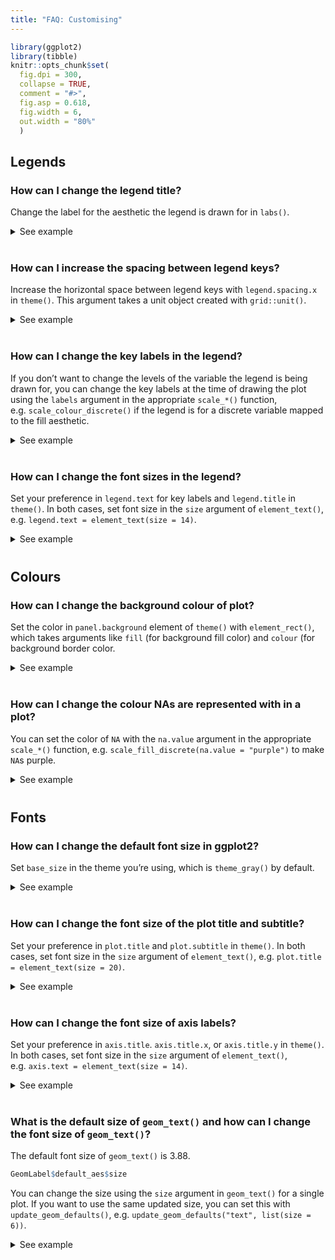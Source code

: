 ```yaml
---
title: "FAQ: Customising"
---
```


```{=html}
<style>
  .content h3 {
    margin-top: -30px !important;
  }
  
  details {
    margin-bottom: 40px;
  }
</style>
```
```r
library(ggplot2)
library(tibble)
knitr::opts_chunk$set(
  fig.dpi = 300, 
  collapse = TRUE, 
  comment = "#>",
  fig.asp = 0.618,
  fig.width = 6,
  out.width = "80%"
  )
```

## Legends

### How can I change the legend title?

Change the label for the aesthetic the legend is drawn for in `labs()`.

<details>

<summary>See example</summary>

By default your legend label will be the name of the variable that is mapped to the aesthetic the legend is drawn for.
You can change the title of your legend using `labs()`.

```r
#| fig.alt = "A scatter plot showing the highway miles per gallon on the x-axis
#|  and city miles per gallon on the y-axis. The points are coloured by three
#|  types of drive train, which is displayed in a legend with the title 'Drive
#|  train'."
ggplot(mpg, aes(x = hwy, y = cty, color = drv)) +
  geom_point() +
  labs(color = "Drive train")
```

If a legend is drawn for multiple aesthetics, you'll want to update the title for all of them.

```r
#| fig.alt = c(
#| "A scatter plot showing the highway miles per gallon on the x-axis
#|  and city miles per gallon on the y-axis. The point shapes and colours 
#|  indicate three types of drive train. The shapes and colours are displayed in
#|  separate legends titled 'drv' and 'Drive train' respectively.",
#| "A scatter plot showing the highway miles per gallon on the x-axis
#|  and city miles per gallon on the y-axis. The point shapes and colours 
#|  indicate three types of drive train. The shapes and colours are displayed in
#|  a single legend titled 'Drive train'."
#| )
# not this
ggplot(mpg, aes(x = hwy, y = cty, color = drv, shape = drv)) +
  geom_point() +
  labs(color = "Drive train")

# but this
ggplot(mpg, aes(x = hwy, y = cty, color = drv, shape = drv)) +
  geom_point() +
  labs(color = "Drive train", shape = "Drive train")
```

</details>

### How can I increase the spacing between legend keys?

Increase the horizontal space between legend keys with `legend.spacing.x` in `theme()`.
This argument takes a unit object created with `grid::unit()`.

<details>

<summary>See example</summary>

If you have a horizontal legend, generally placed on top or bottom of the plot with `legend.position = "top"` or `"bottom"`, you can change the spacing between legend keys with `legend.spacing.x`.
You can supply a unit object to this argument, e.g. `unit(1.0, "cm")` for 1 cm space between legend keys.
See the documentation for `grid::unit()` for more options for units.

```r
#| fig.alt = "A scatter plot showing the highway miles per gallon on the x-axis
#|  and city miles per gallon on the y-axis. The points are coloured by three
#|  types of drive train, which is displayed in a legend at the bottom of the 
#|  plot in a horizontal orientation. Legend elements are spaced widely apart."
ggplot(mpg, aes(x = hwy, y = cty, color = drv)) +
  geom_point() +
  theme(
    legend.position = "bottom", 
    legend.spacing.x = unit(1.0, "cm")
    )
```

For vertical legends changing `legend.spacing.y` changes the space between the legend title and the keys, but not between the keys, e.g. see the large space between the legend title and keys.

```r
#| fig.alt = "A scatter plot showing the highway miles per gallon on the x-axis
#|  and city miles per gallon on the y-axis. The points are coloured by three
#|  types of drive train, which is displayed in a legend at the right of the 
#|  plot. In the legend, there is a large space between the title and keys."
ggplot(mpg, aes(x = hwy, y = cty, color = drv)) +
  geom_point() +
  theme(legend.spacing.y = unit(3.0, "cm"))
```

In order to change the space between the legend keys, you can first make the key size bigger with `legend.key.size` and then remove the grey background color with `legend.key`.

```r
#| fig.alt = "A scatter plot showing the highway miles per gallon on the x-axis
#|  and city miles per gallon on the y-axis. The points are coloured by three
#|  types of drive train, which is displayed in a legend at the right of the 
#|  plot. In the legend, elements are placed widely apart and the title is
#|  to the left of the keys."
ggplot(mpg, aes(x = hwy, y = cty, color = drv)) +
  geom_point() +
  theme(
    legend.key.size = unit(1.5, "cm"),
    legend.key = element_rect(color = NA, fill = NA)
    )
```

Note that the legend title is no longer aligned with the keys with this approach.
You can also shift it over with `legend.title.align`.

```r
#| fig.alt = "A scatter plot showing the highway miles per gallon on the x-axis
#|  and city miles per gallon on the y-axis. The points are coloured by three
#|  types of drive train, which is displayed in a legend at the right of the 
#|  plot. In the legend, elements are placed widely apart and the title is
#|  aligned with the keys."
ggplot(mpg, aes(x = hwy, y = cty, color = drv)) +
  geom_point() +
  theme(
    legend.key.size = unit(1.5, "cm"),
    legend.key = element_rect(color = NA, fill = NA),
    legend.title.align = 0.5
    )
```

</details>

### How can I change the key labels in the legend?

If you don't want to change the levels of the variable the legend is being drawn for, you can change the key labels at the time of drawing the plot using the `labels` argument in the appropriate `scale_*()` function, e.g. `scale_colour_discrete()` if the legend is for a discrete variable mapped to the fill aesthetic.

<details>

<summary>See example</summary>

The `labels` argument of `scale_*` functions takes named vectors, which what we would recommend using for relabeling keys in a legend.
Using named lists allows you to declare explicitly which label is assigned to which level, without having to keep track of level order.

```r
#| fig.alt = "A scatter plot showing the highway miles per gallon on the x-axis
#|  and city miles per gallon on the y-axis. The points are coloured by three
#|  types of drive train, which is displayed in a legend at the right of the 
#|  plot. The legend items are name '4-wheel drive', 'Front-wheel drive' and
#|  'Rear-wheel drive' from top to bottom."
ggplot(mpg, aes(x = hwy, y = cty, color = drv)) +
  geom_point() +
  scale_color_discrete(
    labels = c("4" = "4-wheel drive", 
               "f" = "Front-wheel drive", 
               "r" = "Rear-wheel drive")
    )
```

</details>

### How can I change the font sizes in the legend?

Set your preference in `legend.text` for key labels and `legend.title` in `theme()`.
In both cases, set font size in the `size` argument of `element_text()`, e.g. `legend.text = element_text(size = 14)`.

<details>

<summary>See example</summary>

Font characteristics of a legend can be controlled with the `legend.text` and `legend.title` elements of `theme()`.
You can use the following for 14 pts text for legend key labels and 10 pts text for legend title.
(Note that this doesn't result in a visually pleasing legend, by default ggplot2 uses a larger font size for the legend title than the legend text.)

```r
#| fig.alt = "A scatter plot showing the highway miles per gallon on the x-axis
#|  and city miles per gallon on the y-axis. The points are coloured by seven 
#|  types of cars, which is displayed in the legend on the right of the plot.
#|  The labels in the legend have a larger font size than the title."
ggplot(mpg, aes(x = hwy, y = cty, color = class)) +
  geom_point() +
  theme(
    legend.text = element_text(size = 14),
    legend.title = element_text(size = 10)
  )
```

For further customization of legend text, see the documentation for `element_text()`, e.g. you can change font colors or font face as well.

```r
#| fig.alt = "A scatter plot showing the highway miles per gallon on the x-axis
#|  and city miles per gallon on the y-axis. The points are coloured by seven 
#|  types of cars, which is displayed in the legend on the right of the plot.
#|  The labels in the legends have a large, red font. The title has a smaller,
#|  black font and is in bold and italic."
ggplot(mpg, aes(x = hwy, y = cty, color = class)) +
  geom_point() +
  theme(
    legend.text = element_text(size = 14, color = "red"),
    legend.title = element_text(size = 10, face = "bold.italic")
  )
```

</details>

## Colours

### How can I change the background colour of plot?

Set the color in `panel.background` element of `theme()` with `element_rect()`, which takes arguments like `fill` (for background fill color) and `colour` (for background border color.

<details>

<summary>See example</summary>

You can set the background colour of the plot with `panel.background` in `theme()`.
In the following example the border is made thicker with `linewidth = 3` to

```r
#| fig.alt = "A scatter plot showing the highway miles per gallon on the x-axis
#|  and city miles per gallon on the y-axis. The panel background of the plot
#|  is light blue and is outlined in red with a thick stroke."
ggplot(mpg, aes(x = hwy, y = cty)) +
  geom_point() +
  theme(panel.background = element_rect(fill = "lightblue", colour = "red", linewidth = 3))
```

If you want to change the colour of the plotting area but not the panel where the panel, you can so the same thing with `plot.background`.

```r
#| fig.alt = "A scatter plot showing the highway miles per gallon on the x-axis
#|  and city miles per gallon on the y-axis. The plot background is light blue 
#|  and is outlined in red with a thick stroke. The panel background remains 
#|  grey."
ggplot(mpg, aes(x = hwy, y = cty)) +
  geom_point() +
  theme(plot.background = element_rect(fill = "lightblue", colour = "red", linewidth = 3))
```

Note that ggplot2 has a variety of [complete themes](https://ggplot2.tidyverse.org/reference/ggtheme.html) that might already do what you're hoping to accomplish.
For example, if you prefer a more minimal look to your plots, without the grey background, you might try `theme_minimal()`.

```r
#| fig.alt = "A scatter plot showing the highway miles per gallon on the x-axis
#|  and city miles per gallon on the y-axis. There is no visible panel 
#|  background and grid lines are in light grey."
ggplot(mpg, aes(x = hwy, y = cty)) +
  geom_point() +
  theme_minimal()
```

And you can continue customization based on one of these themes.

```r
#| fig.alt = "A scatter plot showing the highway miles per gallon on the x-axis
#|  and city miles per gallon on the y-axis. There is no visible panel 
#|  background and grid lines are in light grey. The plot as a whole is outlined
#|  by a thick red line."
ggplot(mpg, aes(x = hwy, y = cty)) +
  geom_point() +
  theme_minimal() +
  theme(plot.background = element_rect(colour = "red", linewidth = 3))
```

You might also find the [**thematic**](https://rstudio.github.io/thematic/) package useful for simplified theming of your plots.

</details>

### How can I change the colour NAs are represented with in a plot?

You can set the color of `NA` with the `na.value` argument in the appropriate `scale_*()` function, e.g. `scale_fill_discrete(na.value = "purple")` to make `NA`s purple.

<details>

<summary>See example</summary>

Suppose you have the following data frame with two discrete variables, one of which has an `NA`.

```r
df <- tibble::tribble(
  ~group, ~outcome,
  1,      "yes",
  1,      "no",
  2,      "yes",
  2,      "no",
  2,      "no",
  2,      NA 
)
```

By default, ggplot2 uses grey to represent `NA`s.

```r
#| fig.alt = "A stacked bar chart showing two groups on the x-axis and counts
#|  on the y-axis. Within a stacked bar, two different outcomes and 'NA's are 
#|  distinguished by fill colour."
ggplot(df, aes(x = group, fill = outcome)) +
  geom_bar()
```

You can change the color of `NA` with `scale_fill_discrete()` in this case, e.g. make it purple.

```r
#| fig.alt = "A stacked bar chart showing two groups on the x-axis and counts
#|  on the y-axis. Within a stacked bar, two different outcomes and 'NA's are 
#|  distinguished by fill colour. The 'NA' fill colour is purple."
ggplot(df, aes(x = group, fill = outcome)) +
  geom_bar() +
  scale_fill_discrete(na.value = "purple")
```

You can also set the color to `"transparent"`.
In the plot below this is shown with `theme_minimal()` to demonstrate how that looks on a plot with a transparent background.
Note that while this is possible, setting the colour to transparent as such wouldn't be recommended in this particular case as it gives the appearance of a floating bar.

```r
#| fig.alt = "A stacked bar chart showing two groups on the x-axis and counts
#|  on the y-axis. Within a stacked bar, two different outcomes and 'NA's are 
#|  distinguished by fill colour. The 'NA' fill colour is transparent, giving
#|  the appearance that one of the stacked bars is floating."
ggplot(df, aes(x = group, fill = outcome)) +
  geom_bar() +
  scale_fill_discrete(na.value = "transparent") +
  theme_minimal()
```

</details>

## Fonts

### How can I change the default font size in ggplot2?

Set `base_size` in the theme you're using, which is `theme_gray()` by default.

<details>

<summary>See example</summary>

The base font size is 11 pts by default.
You can change it with the `base_size` argument in the theme you're using.
See the [complete theme documentation](https://ggplot2.tidyverse.org/reference/ggtheme.html) for more high level options you can set.

```r
#| fig.alt = "A scatter plot showing the highway miles per gallon on the x-axis
#|  and city miles per gallon on the y-axis. The points are coloured by seven
#|  types of car. All text sizes in the axes and legend are large."
ggplot(mpg, aes(x = hwy, y = cty, color = class)) +
  geom_point() +
  theme_gray(base_size = 18)
```

If you would like all plots within a session/document to use a particular base size, you can set it with `theme_set()`.
Run the following at the beginning of your session or include on top of your R Markdown document.

```r
theme_set(theme_gray(base_size = 18))
```

</details>

### How can I change the font size of the plot title and subtitle?

Set your preference in `plot.title` and `plot.subtitle` in `theme()`.
In both cases, set font size in the `size` argument of `element_text()`, e.g. `plot.title = element_text(size = 20)`.

<details>

<summary>See example</summary>

Font characteristics of plot titles and subtitles can be controlled with the `plot.title` and `plot.subtitle` elements of `theme()`.
You can use the following for 20 pts text for the plot title and 15 pts text for the plot subtitle.

```r
#| fig.alt = "A scatter plot showing the highway miles per gallon on the x-axis
#|  and city miles per gallon on the y-axis. The plot has a large title 
#|  displaying 'This is the plot title' and a less large subtitle displaying 
#|  'And this is the subtitle' at the top of the plot."
ggplot(mpg, aes(x = hwy, y = cty)) +
  geom_point() +
  labs(
    title = "This is the plot title",
    subtitle = "And this is the subtitle"
  ) +
  theme(
    plot.title = element_text(size = 20),
    plot.subtitle = element_text(size = 15)
  )
```

For further customization of plot title and subtitle, see the documentation for `element_text()`, e.g. you can change font colors or font face as well.

```r
#| fig.alt = "A scatter plot showing the highway miles per gallon on the x-axis
#|  and city miles per gallon on the y-axis. The plot has a large red title 
#|  displaying 'This is the plot title' and a less large subtitle in bold and 
#|  italic displaying 'And this is the subtitle' at the top of the plot."
ggplot(mpg, aes(x = hwy, y = cty)) +
  geom_point() +
  labs(
    title = "This is the plot title",
    subtitle = "And this is the subtitle"
  ) +
  theme(
    plot.title = element_text(size = 20, color = "red"),
    plot.subtitle = element_text(size = 15, face = "bold.italic")
  )
```

</details>

### How can I change the font size of axis labels?

Set your preference in `axis.title`.
`axis.title.x`, or `axis.title.y` in `theme()`.
In both cases, set font size in the `size` argument of `element_text()`, e.g. `axis.text = element_text(size = 14)`.

<details>

<summary>See example</summary>

Font characteristics of axis labels can be controlled with `axis.title.x` or `axis.title.y` (or `axis.title` if you the same settings for both axes).

```r
#| fig.alt = "A scatter plot showing the highway miles per gallon on the x-axis
#|  and city miles per gallon on the y-axis. The x-axis title displays 
#|  'This is HUGE' in a large font size, and the y-axis title displays 
#|  'This is small' in a smaller font size."
ggplot(mpg, aes(x = hwy, y = cty)) +
  geom_point() +
  labs(
    x = "This is HUGE",
    y = "This is small"
  ) +
  theme(
    axis.title.x = element_text(size = 20),
    axis.title.y = element_text(size = 10)
  )
```

For further customization of plot title and subtitle, see the documentation for `element_text()`, e.g. you can change font colors or font face as well.

```r
#| fig.alt = "A scatter plot showing the highway miles per gallon on the x-axis
#|  and city miles per gallon on the y-axis. The x-axis title displays 
#|  'This is HUGE' in a large, red font, and the y-axis title displays 
#|  'This is tiny' in a smaller, bold and italic font."
ggplot(mpg, aes(x = hwy, y = cty)) +
  geom_point() +
  labs(
    x = "This is HUGE",
    y = "This is tiny"
  ) +
  theme(
    axis.title.x = element_text(size = 20, color = "red"),
    axis.title.y = element_text(size = 10, face = "bold.italic")
  )
```

You can also change the size of the axis text (e.g. numbers at the axis ticks) using `axis.text` (or `axis.text.x` and `axis.text.y` if you want to set different sizes).

```r
#| fig.alt = "A scatter plot showing the highway miles per gallon on the x-axis
#|  and city miles per gallon on the y-axis. Both the x and the y axis titles
#|  display 'The axis labels are the same size' in a large font. Both axis 
#|  labels are displayed in a larger, blue font."
ggplot(mpg, aes(x = hwy, y = cty)) +
  geom_point() +
  labs(
    x = "The axis labels are the same size",
    y = "The axis labels are the same size"
  ) +
  theme(
    axis.title = element_text(size = 16),
    axis.text = element_text(size = 20, color = "blue")
  )
```

</details>

### What is the default size of `geom_text()` and how can I change the font size of `geom_text()`?

The default font size of `geom_text()` is 3.88.

```r
GeomLabel$default_aes$size
```

You can change the size using the `size` argument in `geom_text()` for a single plot. If you want to use the same updated size, you can set this with `update_geom_defaults()`, e.g. `update_geom_defaults("text", list(size = 6))`.

<details>

<summary>See example</summary>

Suppose you have the following data frame and visualization.

```r
#| fig.alt = "A plot showing text at diagonal positions with the labels 'two', 
#| 'three' and 'four'."
df <- tibble::tribble(
  ~x, ~y, ~name,
  2,  2,  "two",
  3,  3,  "three",
  4,  4,  "four"
)

ggplot(df, aes(x = x, y = y, label = name)) +
  geom_text()
```

You can set the size of the text with the following.

```r
#| fig.alt = "A plot showing larger text at diagonal positions with the labels 
#| 'two', 'three' and 'four'."
ggplot(df, aes(x = x, y = y, label = name)) +
  geom_text(size = 6)
```

Or you can map it to the `size` `aes`thetic. In the following size is determined by the `x` value with `scale_size_identity()`.

```r
#| fig.alt = "A plot showing text at diagonal positions with the labels 'two',
#|  'three' and 'four' that increase in size from left to right."
ggplot(df, aes(x = x, y = y, label = name)) +
  geom_text(aes(size = x)) +
  scale_size_identity()
```

If you want to use the same updated size for `geom_text()` in a series of plots in a session/R Markdown document, you can set use `update_geom_defaults()` to update the default size, e.g. if you want the size for all `geom_text()` to be 6, use `update_geom_defaults("text", list(size = 6))`.

</details>

